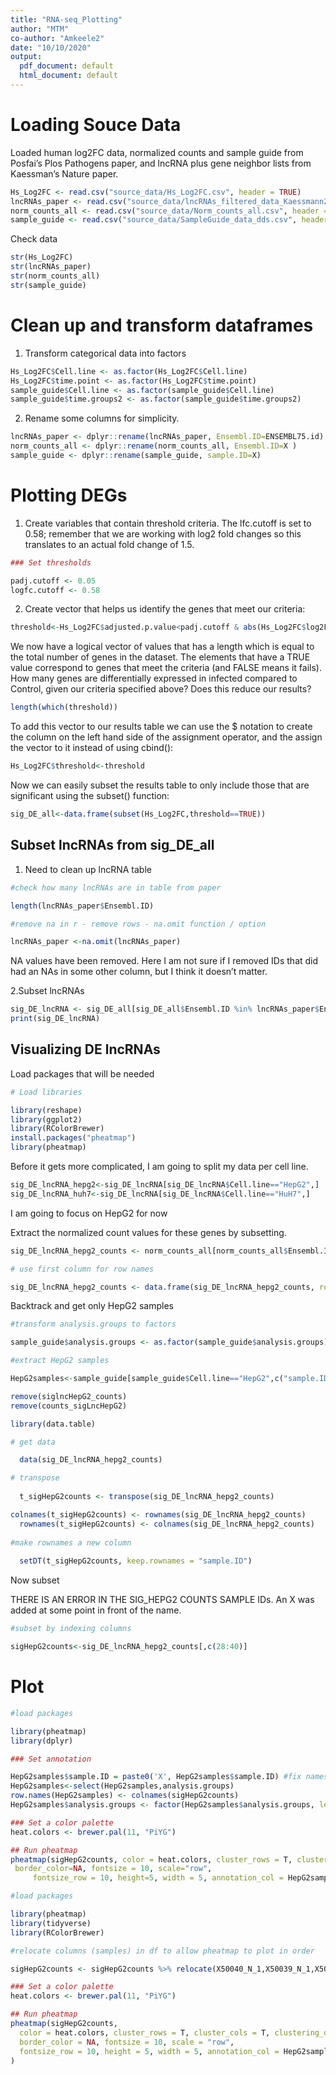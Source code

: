 ```yaml
---
title: "RNA-seq_Plotting"
author: "MTM"
co-author: "Amkeele2"
date: "10/10/2020"
output:
  pdf_document: default
  html_document: default
---
```


# Loading Souce Data 

Loaded human log2FC data, normalized counts and sample guide from Posfai's Plos Pathogens paper, and lncRNA plus gene neighbor lists from Kaessman's Nature paper.

```r
Hs_Log2FC <- read.csv("source_data/Hs_Log2FC.csv", header = TRUE)
lncRNAs_paper <- read.csv("source_data/lncRNAs_filtered_data_Kaessmann2019.csv", header= TRUE)
norm_counts_all <- read.csv("source_data/Norm_counts_all.csv", header = TRUE)
sample_guide <- read.csv("source_data/SampleGuide_data_dds.csv", header = TRUE)

```

Check data

```r
str(Hs_Log2FC)
str(lncRNAs_paper)
str(norm_counts_all)
str(sample_guide)
```

# Clean up and transform dataframes

1. Transform categorical data into factors
```r
Hs_Log2FC$Cell.line <- as.factor(Hs_Log2FC$Cell.line)
Hs_Log2FC$time.point <- as.factor(Hs_Log2FC$time.point)
sample_guide$Cell.line <- as.factor(sample_guide$Cell.line)
sample_guide$time.groups2 <- as.factor(sample_guide$time.groups2)
```

2. Rename some columns for simplicity.

```r
lncRNAs_paper <- dplyr::rename(lncRNAs_paper, Ensembl.ID=ENSEMBL75.id)
norm_counts_all <- dplyr::rename(norm_counts_all, Ensembl.ID=X )
sample_guide <- dplyr::rename(sample_guide, sample.ID=X)
```


# Plotting DEGs

1. Create variables that contain threshold criteria. The lfc.cutoff is set to 0.58; remember that we are working with log2 fold changes so this translates to an actual fold change of 1.5.

```r
### Set thresholds

padj.cutoff <- 0.05
logfc.cutoff <- 0.58
```

2. Create vector that helps us identify the genes that meet our criteria:

```r
threshold<-Hs_Log2FC$adjusted.p.value<padj.cutoff & abs(Hs_Log2FC$log2FoldChange)>logfc.cutoff
```

We now have a logical vector of values that has a length which is equal to the total number of genes in the dataset. The elements that have a TRUE value correspond to genes that meet the criteria (and FALSE means it fails). How many genes are differentially expressed in infected compared to Control, given our criteria specified above? Does this reduce our results?

```r
length(which(threshold))
```

To add this vector to our results table we can use the $ notation to create the column on the left hand side of the assignment operator, and the assign the vector to it instead of using cbind():

```r
Hs_Log2FC$threshold<-threshold
```

Now we can easily subset the results table to only include those that are significant using the subset() function:

```r
sig_DE_all<-data.frame(subset(Hs_Log2FC,threshold==TRUE))
```

## Subset lncRNAs from sig_DE_all

1. Need to clean up lncRNA table

```r
#check how many lncRNAs are in table from paper

length(lncRNAs_paper$Ensembl.ID)

#remove na in r - remove rows - na.omit function / option

lncRNAs_paper <-na.omit(lncRNAs_paper)

```

NA values have been removed. Here I am not sure if I removed IDs that did had an NAs in some other column, but I think it doesn't matter. 

2.Subset lncRNAs

```r
sig_DE_lncRNA <- sig_DE_all[sig_DE_all$Ensembl.ID %in% lncRNAs_paper$Ensembl.ID,]
print(sig_DE_lncRNA)
```

## Visualizing DE lncRNAs

Load packages that will be needed
```r

# Load libraries

library(reshape)
library(ggplot2)
library(RColorBrewer)
install.packages("pheatmap")
library(pheatmap)

```

Before it gets more complicated, I am going to split my data per cell line.

```r
sig_DE_lncRNA_hepg2<-sig_DE_lncRNA[sig_DE_lncRNA$Cell.line=="HepG2",]
sig_DE_lncRNA_huh7<-sig_DE_lncRNA[sig_DE_lncRNA$Cell.line=="HuH7",]
```

I am going to focus on HepG2 for now

Extract the normalized count values for these genes by subsetting.

```r
sig_DE_lncRNA_hepg2_counts <- norm_counts_all[norm_counts_all$Ensembl.ID %in% sig_DE_lncRNA_hepg2$Ensembl.ID,]

# use first column for row names

sig_DE_lncRNA_hepg2_counts <- data.frame(sig_DE_lncRNA_hepg2_counts, row.names = 1)

```

Backtrack and get only HepG2 samples

```r
#transform analysis.groups to factors

sample_guide$analysis.groups <- as.factor(sample_guide$analysis.groups)

#extract HepG2 samples

HepG2samples<-sample_guide[sample_guide$Cell.line=="HepG2",c("sample.ID","analysis.groups")]
```

```r
remove(siglncHepG2_counts)
remove(counts_sigLncHepG2)
```

```r
library(data.table)

# get data

  data(sig_DE_lncRNA_hepg2_counts)

# transpose
  
  t_sigHepG2counts <- transpose(sig_DE_lncRNA_hepg2_counts)

colnames(t_sigHepG2counts) <- rownames(sig_DE_lncRNA_hepg2_counts)
  rownames(t_sigHepG2counts) <- colnames(sig_DE_lncRNA_hepg2_counts)  
  
#make rownames a new column
  
  setDT(t_sigHepG2counts, keep.rownames = "sample.ID")
```

Now subset

THERE IS AN ERROR IN THE SIG_HEPG2 COUNTS SAMPLE IDs. An X was added at some point in front of the name.

```r
#subset by indexing columns

sigHepG2counts<-sig_DE_lncRNA_hepg2_counts[,c(28:40)]
```

# Plot

```r
#load packages

library(pheatmap)
library(dplyr)

### Set annotation

HepG2samples$sample.ID = paste0('X', HepG2samples$sample.ID) #fix names in sample guide
HepG2samples<-select(HepG2samples,analysis.groups)
row.names(HepG2samples) <- colnames(sigHepG2counts)
HepG2samples$analysis.groups <- factor(HepG2samples$analysis.groups, levels = c("HepG2.control","HepG2.early","HepG2.mid","HepG2.late")) #change order of legend display

### Set a color palette
heat.colors <- brewer.pal(11, "PiYG")

## Run pheatmap
pheatmap(sigHepG2counts, color = heat.colors, cluster_rows = T, cluster_cols = T,clustering_distance_cols = "correlation", clustering_distance_rows = "correlation", show_rownames=T, show_colnames = F,
 border_color=NA, fontsize = 10, scale="row",
     fontsize_row = 10, height=5, width = 5, annotation_col = HepG2samples)
```

```r

#load packages

library(pheatmap)
library(tidyverse)
library(RColorBrewer)

#relocate columns (samples) in df to allow pheatmap to plot in order

sigHepG2counts <- sigHepG2counts %>% relocate(X50040_N_1,X50039_N_1,X50038_N_1,X50036_N_1)

### Set a color palette
heat.colors <- brewer.pal(11, "PiYG")

## Run pheatmap
pheatmap(sigHepG2counts,
  color = heat.colors, cluster_rows = T, cluster_cols = T, clustering_distance_rows = "correlation", clustering_distance_cols = "correlation", show_rownames = T, show_colnames = F,
  border_color = NA, fontsize = 10, scale = "row",
  fontsize_row = 10, height = 5, width = 5, annotation_col = HepG2samples
)
```






